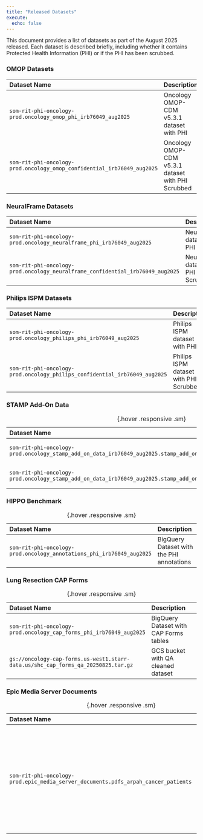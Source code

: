 ```yaml
---
title: "Released Datasets"
execute:
  echo: false
---
```

This document provides a list of datasets as part of the August 2025 released. Each dataset is described briefly, including whether it contains Protected Health Information (PHI) or if the PHI has been scrubbed. 

### OMOP Datasets
| Dataset Name | Description |
|:------------|:------------|
| `som-rit-phi-oncology-prod.oncology_omop_phi_irb76049_aug2025`| Oncology OMOP-CDM v5.3.1 dataset with PHI| 
| `som-rit-phi-oncology-prod.oncology_omop_confidential_irb76049_aug2025`| Oncology OMOP-CDM v5.3.1 dataset with PHI Scrubbed|


### NeuralFrame Datasets
| Dataset Name | Description |
|:------------|:------------|
| `som-rit-phi-oncology-prod.oncology_neuralframe_phi_irb76049_aug2025`| NeuralFrame dataset with PHI | 
| `som-rit-phi-oncology-prod.oncology_neuralframe_confidential_irb76049_aug2025`| NeuralFrame dataset with PHI Scrubbed |

### Philips ISPM Datasets
| Dataset Name | Description |
|:------------|:------------|
| `som-rit-phi-oncology-prod.oncology_philips_phi_irb76049_aug2025`| Philips ISPM dataset with PHI | 
| `som-rit-phi-oncology-prod.oncology_philips_confidential_irb76049_aug2025`| Philips ISPM dataset with PHI Scrubbed |

### STAMP Add-On Data
| Dataset Name | Description |
|:------------|:------------|
|`som-rit-phi-oncology-prod.oncology_stamp_add_on_data_irb76049_aug2025.stamp_add_on_data_phi`| STAMP add on dataset with PHI | 
|`som-rit-phi-oncology-prod.oncology_stamp_add_on_data_irb76049_aug2025.stamp_add_on_data_confidential`| STAMP add on dataset Scrubbed |
:  {.hover .responsive .sm}

### HIPPO Benchmark
| Dataset Name | Description |
|:------------|:------------|
|`som-rit-phi-oncology-prod.oncology_annotations_phi_irb76049_aug2025`| BigQuery Dataset with the PHI annotations| 
:  {.hover .responsive .sm}

### Lung Resection CAP Forms

| Dataset Name | Description |
|:------------|:------------|
|`som-rit-phi-oncology-prod.oncology_cap_forms_phi_irb76049_aug2025`| BigQuery Dataset with CAP Forms tables| 
|`gs://oncology-cap-forms.us-west1.starr-data.us/shc_cap_forms_qa_20250825.tar.gz`| GCS bucket with QA cleaned dataset |
:  {.hover .responsive .sm}

### Epic Media Server Documents
| Dataset Name | Description |
|:------------|:------------|
|`som-rit-phi-oncology-prod.epic_media_server_documents.pdfs_arpah_cancer_patients`| BigQuery dataset with the metadata and GCS location for all the PDFs that we downloaded from the EPIC Media Server for all Cancer patients | 
:  {.hover .responsive .sm}
